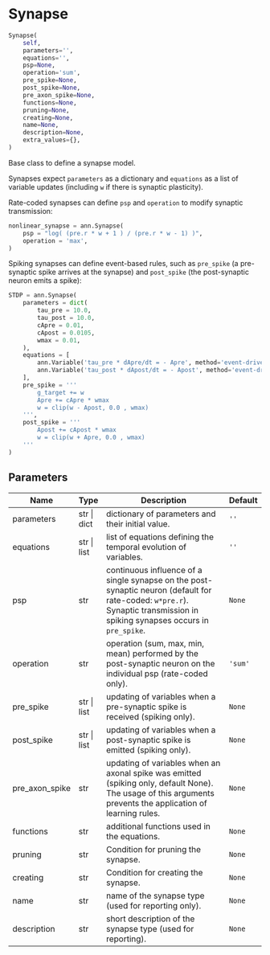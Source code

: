 # Synapse { #ANNarchy.core.Synapse.Synapse }

```python
Synapse(
    self,
    parameters='',
    equations='',
    psp=None,
    operation='sum',
    pre_spike=None,
    post_spike=None,
    pre_axon_spike=None,
    functions=None,
    pruning=None,
    creating=None,
    name=None,
    description=None,
    extra_values={},
)
```

Base class to define a synapse model.

Synapses expect `parameters` as a dictionary and `equations` as a list of variable updates (including `w` if there is synaptic plasticity). 

Rate-coded synapses can define `psp` and `operation` to modify synaptic transmission:

```python
nonlinear_synapse = ann.Synapse( 
    psp = "log( (pre.r * w + 1 ) / (pre.r * w - 1) )",
    operation = 'max',
)
```

Spiking synapses can define event-based rules, such as `pre_spike` (a pre-synaptic spike arrives at the synapse) and `post_spike` (the post-synaptic neuron emits a spike):

```python
STDP = ann.Synapse(
    parameters = dict(
        tau_pre = 10.0,
        tau_post = 10.0,
        cApre = 0.01,
        cApost = 0.0105,
        wmax = 0.01,
    ),
    equations = [
        ann.Variable('tau_pre * dApre/dt = - Apre', method='event-driven'),
        ann.Variable('tau_post * dApost/dt = - Apost', method='event-driven'),
    ],
    pre_spike = '''
        g_target += w
        Apre += cApre * wmax
        w = clip(w - Apost, 0.0 , wmax)
    ''',                  
    post_spike = '''
        Apost += cApost * wmax
        w = clip(w + Apre, 0.0 , wmax)
    ''' 
)
```

## Parameters {.doc-section .doc-section-parameters}

| Name           | Type        | Description                                                                                                                                                                    | Default   |
|----------------|-------------|--------------------------------------------------------------------------------------------------------------------------------------------------------------------------------|-----------|
| parameters     | str \| dict | dictionary of parameters and their initial value.                                                                                                                              | `''`      |
| equations      | str \| list | list of equations defining the temporal evolution of variables.                                                                                                                | `''`      |
| psp            | str         | continuous influence of a single synapse on the post-synaptic neuron (default for rate-coded: ``w*pre.r``). Synaptic transmission in spiking synapses occurs in ``pre_spike``. | `None`    |
| operation      | str         | operation (sum, max, min, mean) performed by the post-synaptic neuron on the individual psp (rate-coded only).                                                                 | `'sum'`   |
| pre_spike      | str \| list | updating of variables when a pre-synaptic spike is received (spiking only).                                                                                                    | `None`    |
| post_spike     | str \| list | updating of variables when a post-synaptic spike is emitted (spiking only).                                                                                                    | `None`    |
| pre_axon_spike | str         | updating of variables when an axonal spike was emitted (spiking only, default None). The usage of this arguments prevents the application of learning rules.                   | `None`    |
| functions      | str         | additional functions used in the equations.                                                                                                                                    | `None`    |
| pruning        | str         | Condition for pruning the synapse.                                                                                                                                             | `None`    |
| creating       | str         | Condition for creating the synapse.                                                                                                                                            | `None`    |
| name           | str         | name of the synapse type (used for reporting only).                                                                                                                            | `None`    |
| description    | str         | short description of the synapse type (used for reporting).                                                                                                                    | `None`    |
